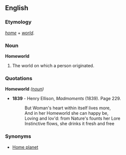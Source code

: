 ==English==

===Etymology===
''[[home]]'' + ''[[world]]''.

===Noun===
;'''Homeworld'''
# The world on which a person originated.

===Quotations===
;'''Homeworld''' ''([[noun]])'' 
*'''1839''' - Henry Ellison, ''Madmoments'' (1839). Page 229.
*:But Woman's heart within itself lives more,
*:And in her Homeworld she can happy be,
*:Loving and lov'd: from Nature's founts her Lore
*:Instinctive flows, she drinks it fresh and free 

===Synonyms===
* [[Home planet]]